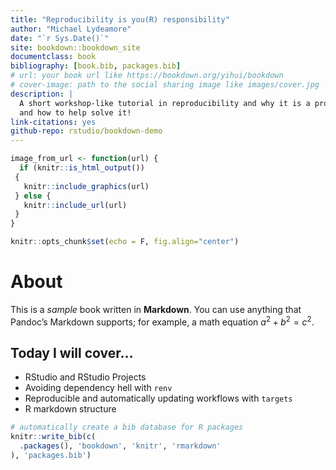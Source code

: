 ```yaml
--- 
title: "Reproducibility is you(R) responsibility"
author: "Michael Lydeamore"
date: "`r Sys.Date()`"
site: bookdown::bookdown_site
documentclass: book
bibliography: [book.bib, packages.bib]
# url: your book url like https://bookdown.org/yihui/bookdown
# cover-image: path to the social sharing image like images/cover.jpg
description: |
  A short workshop-like tutorial in reproducibility and why it is a problem,
  and how to help solve it!
link-citations: yes
github-repo: rstudio/bookdown-demo
---
```

```r
image_from_url <- function(url) {
  if (knitr::is_html_output())
 {
   knitr::include_graphics(url)
 } else {
   knitr::include_url(url)
 }
}

knitr::opts_chunk$set(echo = F, fig.align="center")

```


# About

This is a _sample_ book written in **Markdown**. You can use anything that Pandoc's Markdown supports; for example, a math equation $a^2 + b^2 = c^2$.

## Today I will cover... 

* RStudio and RStudio Projects
* Avoiding dependency hell with `renv`
* Reproducible and automatically updating workflows with `targets`
* R markdown structure


```r
# automatically create a bib database for R packages
knitr::write_bib(c(
  .packages(), 'bookdown', 'knitr', 'rmarkdown'
), 'packages.bib')
```
